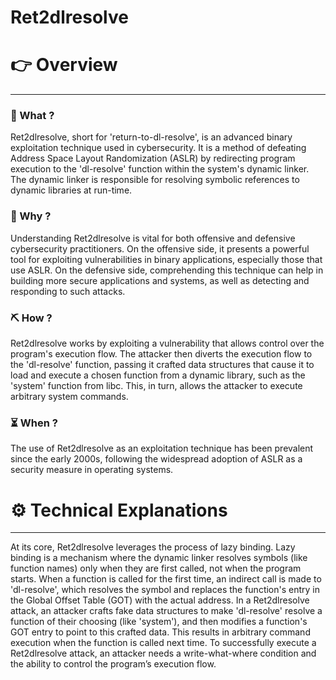 # Ret2dlresolve


# 👉 Overview

---

### 👀 What ?

Ret2dlresolve, short for 'return-to-dl-resolve', is an advanced binary exploitation technique used in cybersecurity. It is a method of defeating Address Space Layout Randomization (ASLR) by redirecting program execution to the 'dl-resolve' function within the system's dynamic linker. The dynamic linker is responsible for resolving symbolic references to dynamic libraries at run-time.


### 🧐 Why ?

Understanding Ret2dlresolve is vital for both offensive and defensive cybersecurity practitioners. On the offensive side, it presents a powerful tool for exploiting vulnerabilities in binary applications, especially those that use ASLR. On the defensive side, comprehending this technique can help in building more secure applications and systems, as well as detecting and responding to such attacks.


### ⛏️ How ?

Ret2dlresolve works by exploiting a vulnerability that allows control over the program's execution flow. The attacker then diverts the execution flow to the 'dl-resolve' function, passing it crafted data structures that cause it to load and execute a chosen function from a dynamic library, such as the 'system' function from libc. This, in turn, allows the attacker to execute arbitrary system commands.


### ⏳ When ?

The use of Ret2dlresolve as an exploitation technique has been prevalent since the early 2000s, following the widespread adoption of ASLR as a security measure in operating systems.


# ⚙️ Technical Explanations

---

At its core, Ret2dlresolve leverages the process of lazy binding. Lazy binding is a mechanism where the dynamic linker resolves symbols (like function names) only when they are first called, not when the program starts. When a function is called for the first time, an indirect call is made to 'dl-resolve', which resolves the symbol and replaces the function's entry in the Global Offset Table (GOT) with the actual address. In a Ret2dlresolve attack, an attacker crafts fake data structures to make 'dl-resolve' resolve a function of their choosing (like 'system'), and then modifies a function's GOT entry to point to this crafted data. This results in arbitrary command execution when the function is called next time. To successfully execute a Ret2dlresolve attack, an attacker needs a write-what-where condition and the ability to control the program’s execution flow.
